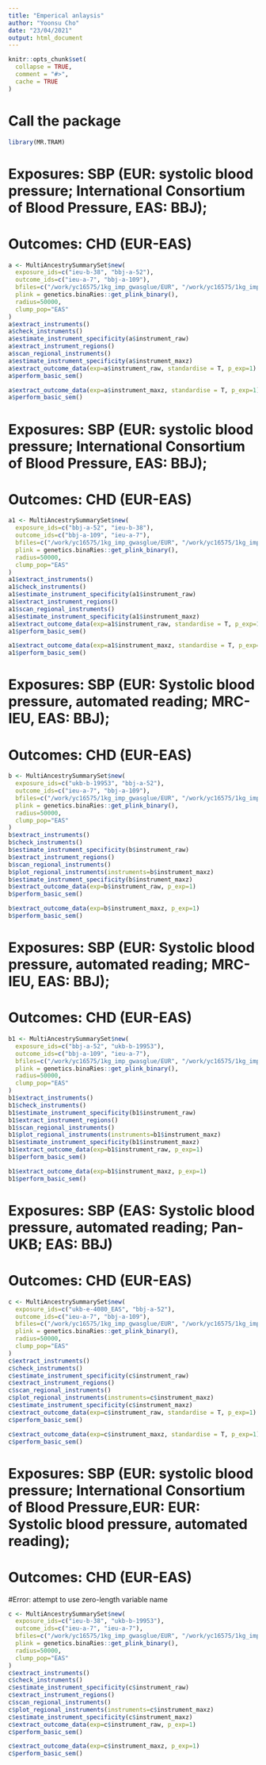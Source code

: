 ```yaml
---
title: "Emperical anlaysis"
author: "Yoonsu Cho"
date: "23/04/2021"
output: html_document
---
```


```r
knitr::opts_chunk$set(
  collapse = TRUE,
  comment = "#>",
  cache = TRUE
)
```

# Call the package
```r
library(MR.TRAM)
```

# Exposures: SBP (EUR: systolic blood pressure; International Consortium of Blood Pressure, EAS: BBJ); 
# Outcomes: CHD (EUR-EAS)
```r
a <- MultiAncestrySummarySet$new(
  exposure_ids=c("ieu-b-38", "bbj-a-52"), 
  outcome_ids=c("ieu-a-7", "bbj-a-109"), 
  bfiles=c("/work/yc16575/1kg_imp_gwasglue/EUR", "/work/yc16575/1kg_imp_gwasglue/EAS"), 
  plink = genetics.binaRies::get_plink_binary(), 
  radius=50000, 
  clump_pop="EAS"
)
a$extract_instruments()
a$check_instruments()
a$estimate_instrument_specificity(a$instrument_raw)
a$extract_instrument_regions()
a$scan_regional_instruments()
a$estimate_instrument_specificity(a$instrument_maxz)
a$extract_outcome_data(exp=a$instrument_raw, standardise = T, p_exp=1)
a$perform_basic_sem()

a$extract_outcome_data(exp=a$instrument_maxz, standardise = T, p_exp=1)
a$perform_basic_sem()

```

# Exposures: SBP (EUR: systolic blood pressure; International Consortium of Blood Pressure, EAS: BBJ); 
# Outcomes: CHD (EUR-EAS)
```r
a1 <- MultiAncestrySummarySet$new(
  exposure_ids=c("bbj-a-52", "ieu-b-38"), 
  outcome_ids=c("bbj-a-109", "ieu-a-7"), 
  bfiles=c("/work/yc16575/1kg_imp_gwasglue/EUR", "/work/yc16575/1kg_imp_gwasglue/EAS"), 
  plink = genetics.binaRies::get_plink_binary(), 
  radius=50000, 
  clump_pop="EAS"
)
a1$extract_instruments()
a1$check_instruments()
a1$estimate_instrument_specificity(a1$instrument_raw)
a1$extract_instrument_regions()
a1$scan_regional_instruments()
a1$estimate_instrument_specificity(a1$instrument_maxz)
a1$extract_outcome_data(exp=a1$instrument_raw, standardise = T, p_exp=1)
a1$perform_basic_sem()

a1$extract_outcome_data(exp=a1$instrument_maxz, standardise = T, p_exp=1)
a1$perform_basic_sem()

```


# Exposures: SBP (EUR: Systolic blood pressure, automated reading; MRC-IEU, EAS: BBJ); 
# Outcomes: CHD (EUR-EAS)
```r
b <- MultiAncestrySummarySet$new(
  exposure_ids=c("ukb-b-19953", "bbj-a-52"), 
  outcome_ids=c("ieu-a-7", "bbj-a-109"), 
  bfiles=c("/work/yc16575/1kg_imp_gwasglue/EUR", "/work/yc16575/1kg_imp_gwasglue/EAS"), 
  plink = genetics.binaRies::get_plink_binary(), 
  radius=50000, 
  clump_pop="EAS"
)
b$extract_instruments()
b$check_instruments()
b$estimate_instrument_specificity(b$instrument_raw)
b$extract_instrument_regions()
b$scan_regional_instruments()
b$plot_regional_instruments(instruments=b$instrument_maxz)
b$estimate_instrument_specificity(b$instrument_maxz)
b$extract_outcome_data(exp=b$instrument_raw, p_exp=1)
b$perform_basic_sem()

b$extract_outcome_data(exp=b$instrument_maxz, p_exp=1)
b$perform_basic_sem()
```


# Exposures: SBP (EUR: Systolic blood pressure, automated reading; MRC-IEU, EAS: BBJ); 
# Outcomes: CHD (EUR-EAS)
```r
b1 <- MultiAncestrySummarySet$new(
  exposure_ids=c("bbj-a-52", "ukb-b-19953"), 
  outcome_ids=c("bbj-a-109", "ieu-a-7"), 
  bfiles=c("/work/yc16575/1kg_imp_gwasglue/EUR", "/work/yc16575/1kg_imp_gwasglue/EAS"), 
  plink = genetics.binaRies::get_plink_binary(), 
  radius=50000, 
  clump_pop="EAS"
)
b1$extract_instruments()
b1$check_instruments()
b1$estimate_instrument_specificity(b1$instrument_raw)
b1$extract_instrument_regions()
b1$scan_regional_instruments()
b1$plot_regional_instruments(instruments=b1$instrument_maxz)
b1$estimate_instrument_specificity(b1$instrument_maxz)
b1$extract_outcome_data(exp=b1$instrument_raw, p_exp=1)
b1$perform_basic_sem()

b1$extract_outcome_data(exp=b1$instrument_maxz, p_exp=1)
b1$perform_basic_sem()
```


# Exposures: SBP (EAS: Systolic blood pressure, automated reading; Pan-UKB; EAS: BBJ)
# Outcomes: CHD (EUR-EAS)
```r
c <- MultiAncestrySummarySet$new(
  exposure_ids=c("ukb-e-4080_EAS", "bbj-a-52"), 
  outcome_ids=c("ieu-a-7", "bbj-a-109"), 
  bfiles=c("/work/yc16575/1kg_imp_gwasglue/EUR", "/work/yc16575/1kg_imp_gwasglue/EAS"), 
  plink = genetics.binaRies::get_plink_binary(), 
  radius=50000, 
  clump_pop="EAS"
)
c$extract_instruments()
c$check_instruments()
c$estimate_instrument_specificity(c$instrument_raw)
c$extract_instrument_regions()
c$scan_regional_instruments()
c$plot_regional_instruments(instruments=c$instrument_maxz)
c$estimate_instrument_specificity(c$instrument_maxz)
c$extract_outcome_data(exp=c$instrument_raw, standardise = T, p_exp=1)
c$perform_basic_sem()

c$extract_outcome_data(exp=c$instrument_maxz, standardise = T, p_exp=1)
c$perform_basic_sem()

```


# Exposures: SBP (EUR: systolic blood pressure; International Consortium of Blood Pressure,EUR: EUR: Systolic blood pressure, automated reading); 
# Outcomes: CHD (EUR-EAS)
#Error: attempt to use zero-length variable name
```r
c <- MultiAncestrySummarySet$new(
  exposure_ids=c("ieu-b-38", "ukb-b-19953"), 
  outcome_ids=c("ieu-a-7", "ieu-a-7"), 
  bfiles=c("/work/yc16575/1kg_imp_gwasglue/EUR", "/work/yc16575/1kg_imp_gwasglue/EAS"), 
  plink = genetics.binaRies::get_plink_binary(), 
  radius=50000, 
  clump_pop="EAS"
)
c$extract_instruments()
c$check_instruments()
c$estimate_instrument_specificity(c$instrument_raw)
c$extract_instrument_regions()
c$scan_regional_instruments()
c$plot_regional_instruments(instruments=c$instrument_maxz)
c$estimate_instrument_specificity(c$instrument_maxz)
c$extract_outcome_data(exp=c$instrument_raw, p_exp=1)
c$perform_basic_sem()

c$extract_outcome_data(exp=c$instrument_maxz, p_exp=1)
c$perform_basic_sem()
```
